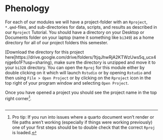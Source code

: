 # Phenology {.unnumbered}

For each of our modules we will have a project-folder with an `Rproject`, `*.qmd`-files, and sub-directories for data, scripts, and results as described in our `Rproject` Tutorial. You should have a directory on your Desktop or Documents folder on your laptop (name it something like `bi349`) as a home directory for all of our project folders this semester. 

[Download the directory for this project here]https://drive.google.com/drive/folders/1tjqJhwRjA2KTWzUws5q_ucx4njge6o1F?usp=sharing), make sure the directory is unzipped and move it to your `bi328` directory. You can open the `Rproj` for this module either by double clicking on it which will launch `Rstudio` or by opening `Rstudio` and then using `File > Open Project` or by clicking on the `Rproject` icon in the top right of your program window and selecting `Open Project`. 

Once you have opened a project you should see the project name in the top right corner^[Pro tip: If you run into issues where a quarto document won't render or file paths aren't working (especially if things were working previously) one of your first steps should be to double check that the correct `Rproj` is loaded.].

## 